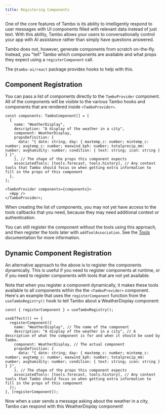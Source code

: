 ```yaml
---
title: Registering Components
---
```


One of the core features of Tambo is its ability to intelligently respond to user messages with UI components filled with relevant data instead of just text. With this ability, Tambo allows your users to conversationally control your app with AI assistance rather than simply have questions answered.

Tambo does not, however, generate components from scratch on-the-fly. Instead, you "tell" Tambo which components are available and what props they expect using a `registerComponent` call.

The `@tambo-ai/react` package provides hooks to help with this.

## Component Registration

You can pass a list of components directly to the `TamboProvider` component. All of the components will be visible to the various Tambo hooks and components that are rendered inside `<TamboProvider>`.

```tsx title="layout.tsx"
const components: TamboComponent[] = [
  {
    name: "WeatherDisplay",
    description: "A display of the weather in a city",
    component: WeatherDisplay,
    propsDefinition: {
      data: "{ date: string; day: { maxtemp_c: number; mintemp_c: number; avgtemp_c: number; maxwind_kph: number; totalprecip_mm: number; avghumidity: number; condition: { text: string; icon: string } } }",
    }, // The shape of the props this component expects
    associatedTools: [tools.forecast, tools.history], // Any context tools that Tambo should focus on when getting extra information to fill in the props of this component
  },
];

<TamboProvider components={components}>
  <App />
</TamboProvider>;
```

When creating the list of components, you may not yet have access to the tools callbacks that you need, because they may need additional context or authentication.

You can still register the component without the tools using this approach, and then register the tools later with `addToolAssociation`. See the [Tools](/docs/concepts/tools) documentation for more information.

## Dynamic Component Registration

An alternative approach to the above is to register the components dynamically. This is useful if you need to register components at runtime, or if you need to register components with tools that are not yet available.

Note that when you register a component dynamically, it makes these tools available to all components within the the `<TamboProvider>` component.
Here's an example that uses the `registerComponent` function from the `useTamboRegistry()` hook to tell Tambo about a WeatherDisplay component:

```tsx title="page.tsx"
const { registerComponent } = useTamboRegistry();

useEffect(() => {
  registerComponent({
    name: "WeatherDisplay", // The name of the component
    description: "A display of the weather in a city", // A description of what the component is for and when it should be used by Tambo.
    component: WeatherDisplay, // The actual component
    propsDefinition: {
      data: "{ date: string; day: { maxtemp_c: number; mintemp_c: number; avgtemp_c: number; maxwind_kph: number; totalprecip_mm: number; avghumidity: number; condition: { text: string; icon: string } } }",
    }, // The shape of the props this component expects
    associatedTools: [tools.forecast, tools.history], // Any context tools that Tambo should focus on when getting extra information to fill in the props of this component
  });
}, [registerComponent]);
```

Now when a user sends a message asking about the weather in a city, Tambo can respond with this WeatherDisplay component!
